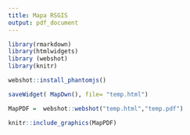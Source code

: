 ```yaml
---
title: Mapa RSGIS
output: pdf_document
---
```


```r
library(rmarkdown)
library(htmlwidgets)
library (webshot)
library(knitr)

webshot::install_phantomjs()

saveWidget( MapDwn(), file= "temp.html")

MapPDF =  webshot::webshot("temp.html","temp.pdf")

knitr::include_graphics(MapPDF)
```
